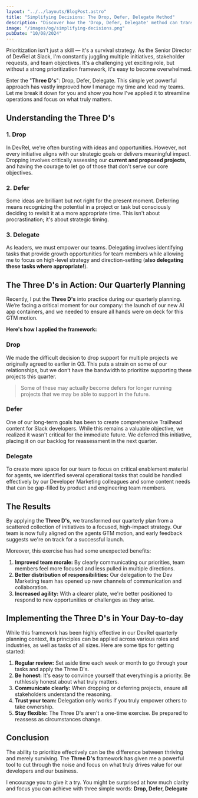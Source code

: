 ```yaml
---
layout: "../../layouts/BlogPost.astro"
title: "Simplifying Decisions: The Drop, Defer, Delegate Method"
description: "Discover how the 'Drop, Defer, Delegate' method can transform your decision-making process. Learn to prioritize effectively and boost productivity in fast-paced environments."
image: "/images/og/simplifying-decisions.png"
pubDate: "10/08/2024"
---
```


Prioritization isn't just a skill — it's a survival strategy. As the Senior Director of DevRel at Slack, I'm constantly juggling multiple initiatives, stakeholder requests, and team objectives. It's a challenging yet exciting role, but without a strong prioritization framework, it's easy to become overwhelmed.

Enter the "**Three D's**": Drop, Defer, Delegate. This simple yet powerful approach has vastly improved how I manage my time and lead my teams. Let me break it down for you and show you how I've applied it to streamline operations and focus on what truly matters.

## Understanding the Three D's

### 1. Drop

In DevRel, we're often bursting with ideas and opportunities. However, not every initiative aligns with our strategic goals or delivers meaningful impact. Dropping involves critically assessing our **current and proposed projects**, and having the courage to let go of those that don't serve our core objectives.

### 2. Defer

Some ideas are brilliant but not right for the present moment. Deferring means recognizing the potential in a project or task but consciously deciding to revisit it at a more appropriate time. This isn't about procrastination; it's about strategic timing.

### 3. Delegate

As leaders, we must empower our teams. Delegating involves identifying tasks that provide growth opportunities for team members while allowing me to focus on high-level strategy and direction-setting (**also delegating these tasks where appropriate!**).

## The Three D's in Action: Our Quarterly Planning

Recently, I put the **Three D's** into practice during our quarterly planning. We’re facing a critical moment for our company: the launch of our new AI app containers, and we needed to ensure all hands were on deck for this GTM motion.

**Here's how I applied the framework:**

### Drop

We made the difficult decision to drop support for multiple projects we originally agreed to earlier in Q3. This puts a strain on some of our relationships, but we don’t have the bandwidth to prioritize supporting these projects this quarter.

> Some of these may actually become defers for longer running projects that we may be able to support in the future.

### Defer

One of our long-term goals has been to create comprehensive Trailhead content for Slack developers. While this remains a valuable objective, we realized it wasn't critical for the immediate future. We deferred this initiative, placing it on our backlog for reassessment in the next quarter.

### Delegate

To create more space for our team to focus on critical enablement material for agents, we identified several operational tasks that could be handled effectively by our Developer Marketing colleagues and some content needs that can be gap-filled by product and engineering team members.

## The Results

By applying the **Three D's**, we transformed our quarterly plan from a scattered collection of initiatives to a focused, high-impact strategy. Our team is now fully aligned on the agents GTM motion, and early feedback suggests we're on track for a successful launch.

Moreover, this exercise has had some unexpected benefits:

1. **Improved team morale:** By clearly communicating our priorities, team members feel more focused and less pulled in multiple directions.
2. **Better distribution of responsibilities:** Our delegation to the Dev Marketing team has opened up new channels of communication and collaboration.
3. **Increased agility:** With a clearer plate, we're better positioned to respond to new opportunities or challenges as they arise.

## Implementing the Three D's in Your Day-to-day

While this framework has been highly effective in our DevRel quarterly planning context, its principles can be applied across various roles and industries, as well as tasks of all sizes. Here are some tips for getting started:

1. **Regular review:** Set aside time each week or month to go through your tasks and apply the Three D's.
2. **Be honest:** It's easy to convince yourself that everything is a priority. Be ruthlessly honest about what truly matters.
3. **Communicate clearly:** When dropping or deferring projects, ensure all stakeholders understand the reasoning.
4. **Trust your team:** Delegation only works if you truly empower others to take ownership.
5. **Stay flexible:** The Three D's aren't a one-time exercise. Be prepared to reassess as circumstances change.

## Conclusion

The ability to prioritize effectively can be the difference between thriving and merely surviving. The **Three D's** framework has given me a powerful tool to cut through the noise and focus on what truly drives value for our developers and our business.

I encourage you to give it a try. You might be surprised at how much clarity and focus you can achieve with three simple words: **Drop, Defer, Delegate**
